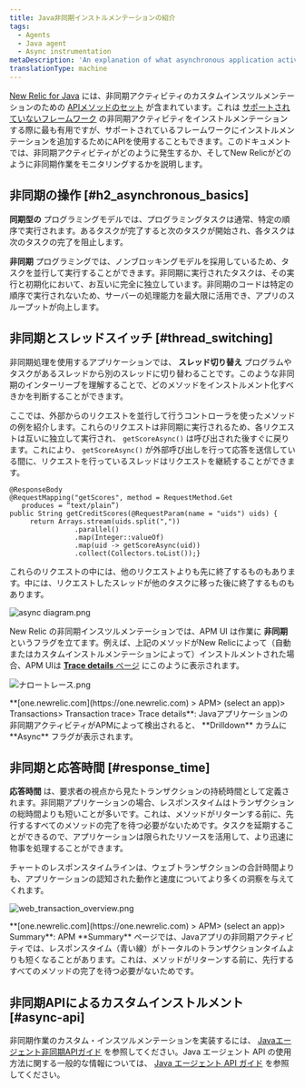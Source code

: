 ```yaml
---
title: Java非同期インストルメンテーションの紹介
tags:
  - Agents
  - Java agent
  - Async instrumentation
metaDescription: 'An explanation of what asynchronous application activity is, and how it impacts New Relic performance monitoring of Java applications.'
translationType: machine
---
```


[New Relic for Java](/docs/agents/java-agent/getting-started/introduction-new-relic-java) には、非同期アクティビティのカスタムインスツルメンテーションのための [APIメソッドのセット](/docs/agents/java-agent/java-agent-api/java-agent-api-asynchronous-applications) が含まれています。これは [サポートされていないフレームワーク](/docs/agents/java-agent/getting-started/compatibility-requirements-java-agent#frameworks) の非同期アクティビティをインストルメンテーションする際に最も有用ですが、サポートされているフレームワークにインストルメンテーションを追加するためにAPIを使用することもできます。このドキュメントでは、非同期アクティビティがどのように発生するか、そしてNew Relicがどのように非同期作業をモニタリングするかを説明します。

## 非同期の操作 [#h2_asynchronous_basics]

**同期型の** プログラミングモデルでは、プログラミングタスクは通常、特定の順序で実行されます。あるタスクが完了すると次のタスクが開始され、各タスクは次のタスクの完了を阻止します。

**非同期** プログラミングでは、ノンブロッキングモデルを採用しているため、タスクを並行して実行することができます。非同期に実行されたタスクは、その実行と初期化において、お互いに完全に独立しています。非同期のコードは特定の順序で実行されないため、サーバーの処理能力を最大限に活用でき、アプリのスループットが向上します。

## 非同期とスレッドスイッチ [#thread_switching]

非同期処理を使用するアプリケーションでは、 **スレッド切り替え** プログラムやタスクがあるスレッドから別のスレッドに切り替わることです。このような非同期のインターリーブを理解することで、どのメソッドをインストルメント化すべきかを判断することができます。

ここでは、外部からのリクエストを並行して行うコントローラを使ったメソッドの例を紹介します。これらのリクエストは非同期に実行されるため、各リクエストは互いに独立して実行され、 `getScoreAsync()` は呼び出された後すぐに戻ります。これにより、 `getScoreAsync()` が外部呼び出しを行って応答を送信している間に、リクエストを行っているスレッドはリクエストを継続することができます。

```
@ResponseBody
@RequestMapping("getScores", method = RequestMethod.Get
   produces = “text/plain”)
public String getCreditScores(@RequestParam(name = "uids") uids) {
     return Arrays.stream(uids.split(","))
                .parallel()
                .map(Integer::valueOf)
                .map(uid -> getScoreAsync(uid))
                .collect(Collectors.toList());}
```

これらのリクエストの中には、他のリクエストよりも先に終了するものもあります。中には、リクエストしたスレッドが他のタスクに移った後に終了するものもあります。

![async diagram.png](./images/sZ6-I4x5BDSDspRS_G7Hefg.png "async diagram.png")

New Relic の非同期インスツルメンテーションでは、APM UI は作業に **非同期** というフラグを立てます。例えば、上記のメソッドがNew Relicによって（自動またはカスタムインストルメンテーションによって）インストルメントされた場合、APM UIは [**Trace details** ページ](/docs/apm/transactions/transaction-traces/transaction-trace-details) にこのように表示されます。

![ナロートレース.png](./images/narrow-trace.png "ナロートレース.png")

<figcaption>
  **[one.newrelic.com](https://one.newrelic.com) > APM> (select an app)> Transactions> Transaction trace> Trace details**: Javaアプリケーションの非同期アクティビティがAPMによって検出されると、 **Drilldown** カラムに **Async** フラグが表示されます。
</figcaption>

## 非同期と応答時間 [#response_time]

**応答時間** は、要求者の視点から見たトランザクションの持続時間として定義されます。非同期アプリケーションの場合、レスポンスタイムはトランザクションの総時間よりも短いことが多いです。これは、メソッドがリターンする前に、先行するすべてのメソッドの完了を待つ必要がないためです。タスクを延期することができるので、アプリケーションは限られたリソースを活用して、より迅速に物事を処理することができます。

チャートのレスポンスタイムラインは、ウェブトランザクションの合計時間よりも、アプリケーションの認知された動作と速度についてより多くの洞察を与えてくれます。

![web_transaction_overview.png](./images/web_transaction_overview.png "web_transaction_overview.png")

<figcaption>
  **[one.newrelic.com](https://one.newrelic.com) > APM> (select an app)> Summary**: APM **Summary** ページでは、Javaアプリの非同期アクティビティでは、レスポンスタイム（青い線）がトータルのトランザクションタイムよりも短くなることがあります。これは、メソッドがリターンする前に、先行するすべてのメソッドの完了を待つ必要がないためです。
</figcaption>

## 非同期APIによるカスタムインストルメント [#async-api]

非同期作業のカスタム・インスツルメンテーションを実装するには、 [Javaエージェント非同期APIガイド](/docs/agents/java-agent/java-agent-api/java-agent-asynchronous-api-guide) を参照してください。Java エージェント API の使用方法に関する一般的な情報については、 [Java エージェント API ガイド](/docs/agents/java-agent/custom-instrumentation/java-agent-api-guide) を参照してください。